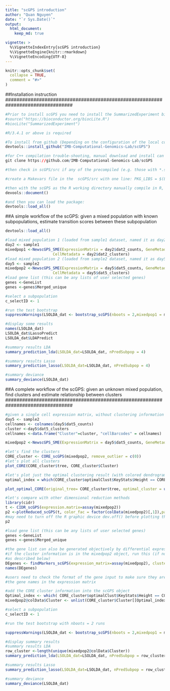 ```yaml
---
title: "scGPS introduction"
author: "Quan Nguyen"
date: "`r Sys.Date()`"
output: 
  html_document:
    keep_md: true

vignette: >
  %\VignetteIndexEntry{scGPS introduction}
  %\VignetteEngine{knitr::rmarkdown}
  %\VignetteEncoding{UTF-8}
---
```


```r
knitr::opts_chunk$set(
  collapse = TRUE,
  comment = "#>"
)
```
################################################################################
##Installation instruction
################################################################################

```r

#Prior to install scGPS you need to install the SummarizedExperiment bioconductor package as the following
#source("https://bioconductor.org/biocLite.R")
#biocLite("SummarizedExperiment")

#R/3.4.1 or above is required 

#To install from github (Depending on the configuration of the local computer or HPC, possible custom C++ compilation may be required - see installation trouble-shootings below) 
devtools::install_github("IMB-Computational-Genomics-Lab/scGPS")

#for C++ compilation trouble-shooting, manual download and install can be done from github
git clone https://github.com/IMB-Computational-Genomics-Lab/scGPS

#then check in scGPS/src if any of the precompiled (e.g. those with *.so and *.o) files exist and delete them before recompiling

#create a Makevars file in the  scGPS/src with one line: PKG_LIBS = $(LAPACK_LIBS) $(BLAS_LIBS) $(FLIBS)

#then with the scGPS as the R working directory manually compile in R, using devtools
devools::document() 

#and then you can load the package: 
devtools::load_all()

```
##A simple workflow of the scGPS: given a mixed population with known subpopulations, estimate transition scores between these subpopulation 

```r
devtools::load_all()

#load mixed population 1 (loaded from sample1 dataset, named it as day2)
day2 <- sample1
mixedpop1 <-NewscGPS_SME(ExpressionMatrix = day2$dat2_counts, GeneMetadata = day2$dat2geneInfo,
                     CellMetadata = day2$dat2_clusters)
#load mixed population 2 (loaded from sample2 dataset, named it as day5)
day5 <- sample2
mixedpop2 <-NewscGPS_SME(ExpressionMatrix = day5$dat5_counts, GeneMetadata = day5$dat5geneInfo,
                     CellMetadata = day5$dat5_clusters)
#load gene list (this can be any lists of user selected genes)
genes <-GeneList
genes <-genes$Merged_unique

#select a subpopulation
c_selectID <- 1

#run the test bootstrap
suppressWarnings(LSOLDA_dat <- bootstrap_scGPS(nboots = 2,mixedpop1 = mixedpop1, mixedpop2 = mixedpop2, genes=genes, c_selectID, listData =list()))

#display some results 
names(LSOLDA_dat)
LSOLDA_dat$LassoPredict
LSOLDA_dat$LDAPredict

#summary results LDA
summary_prediction_lda(LSOLDA_dat=LSOLDA_dat, nPredSubpop = 4)

#summary results Lasso
summary_prediction_lasso(LSOLDA_dat=LSOLDA_dat, nPredSubpop = 4)

#summary deviance 
summary_deviance(LSOLDA_dat)

```
################################################################################
##A complete workflow of the scGPS: given an unknown mixed population, find clusters and estimate relationship between clusters 
################################################################################

```r
#given a single cell expression matrix, without clustering information 
day5 <- sample2
cellnames <- colnames(day5$dat5_counts)
cluster <-day5$dat5_clusters
cellnames <-data.frame("Cluster"=cluster, "cellBarcodes" = cellnames)

mixedpop2 <-NewscGPS_SME(ExpressionMatrix = day5$dat5_counts, GeneMetadata = day5$dat5geneInfo, CellMetadata = cellnames ) 

#let's find the clusters
CORE_cluster <- CORE_scGPS(mixedpop2, remove_outlier = c(0))
#let's plot all clusters
plot_CORE(CORE_cluster$tree, CORE_cluster$Cluster)

#let's plot just the optimal clustering result (with colored dendrogram)
optimal_index = which(CORE_cluster$optimalClust$KeyStats$Height == CORE_cluster$optimalClust$OptimalRes)

plot_optimal_CORE(original_tree= CORE_cluster$tree, optimal_cluster = unlist(CORE_cluster$Cluster[optimal_index]), shift = -200)

#let's compare with other dimensional reduction methods 
library(cidr)
t <- CIDR_scGPS(expression.matrix=assay(mixedpop2))
p2 <-plotReduced_scGPS(t, color_fac = factor(colData(mixedpop2)[,1]),palletes =1:length(unique(colData(mixedpop2)[,1])))
#may need to turn off the R graphic device dev.off() before plotting the following
p2

#load gene list (this can be any lists of user selected genes)
genes <-GeneList
genes <-genes$Merged_unique

#the gene list can also be generated objectively by differential expression analysis
#if the cluster information is in the mixedpop2 object, run this (if not run the CORE
#as described below) 
DEgenes <- findMarkers_scGPS(expression_matrix=assay(mixedpop2), cluster = mixedpop2@colData$Cluster)
names(DEgenes)

#users need to check the format of the gene input to make sure they are consistent to 
#the gene names in the expression matrix 

#add the CORE cluster information into the scGPS object 
Optimal_index <- which( CORE_cluster$optimalClust$KeyStats$Height == CORE_cluster$optimalClust$OptimalRes)
mixedpop2@colData$Cluster <- unlist(CORE_cluster$Cluster[[Optimal_index]])

#select a subpopulation
c_selectID <- 1

#run the test bootstrap with nboots = 2 runs

suppressWarnings(LSOLDA_dat <- bootstrap_scGPS(nboots = 2,mixedpop1 = mixedpop2, mixedpop2 = mixedpop2, genes=genes, c_selectID, listData =list()))

#display summary results 
#summary results LDA
row_cluster <-length(unique(mixedpop2@colData$Cluster))
summary_prediction_lda(LSOLDA_dat=LSOLDA_dat, nPredSubpop = row_cluster )

#summary results Lasso
summary_prediction_lasso(LSOLDA_dat=LSOLDA_dat, nPredSubpop = row_cluster)

#summary deviance 
summary_deviance(LSOLDA_dat)

```
